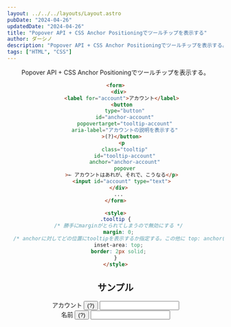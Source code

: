 ```yaml
---
layout: ../../../layouts/Layout.astro
pubDate: "2024-04-26"
updatedDate: "2024-04-26"
title: "Popover API + CSS Anchor Positioningでツールチップを表示する"
author: ダーシノ
description: "Popover API + CSS Anchor Positioningでツールチップを表示する。"
tags: ["HTML", "CSS"]
---
```



<Header {...frontmatter} />

Popover API + CSS Anchor Positioningでツールチップを表示する。

```html
<form>
  <div>
    <label for="account">アカウント</label>
    <button
      type="button"
      id="anchor-account"
      popovertarget="tooltip-account"
      aria-label="アカウントの説明を表示する"
    >(?)</button>
    <p
      class="tooltip"
      id="tooltip-account"
      anchor="anchor-account"
      popover
    >← アカウントはあれが、それで、こうなる</p>
    <input id="account" type="text">
  </div>
  ...
</form>

<style>
.tooltip {
  /* 勝手にmarginがとられてしまうので無効にする */
  margin: 0;
  /* anchorに対してどの位置にtooltipを表示するか指定する。この他に top: anchor(center) のような指定の仕方もある。 */
  inset-area: top;
  border: 2px solid;
}
</style>
```

## サンプル

<form>
  <div>
    <label for="account">アカウント</label>
    <button
      type="button"
      id="anchor-account"
      popovertarget="tooltip-account"
      aria-label="アカウントの説明を表示する"
    >(?)</button>
    <p
      class="tooltip"
      id="tooltip-account"
      anchor="anchor-account"
      popover
    >アカウントはあれが、それで、こうなる</p>
    <input id="account" type="text" />
  </div>
  <div>
    <label for="name">名前</label>
    <button
      type="button"
      id="anchor-name"
      popovertarget="tooltip-name"
      aria-label="名前の説明を表示する"
    >(?)</button>
    <p
      class="tooltip"
      id="tooltip-name"
      anchor="anchor-name"
      popover
    >名前はあれが、それで、こうなる</p>
    <input id="name" type="text" />
  </div>
</form>
